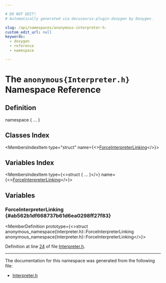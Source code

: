 ```yaml
---

# DO NOT EDIT!
# Automatically generated via docusaurus-plugin-doxygen by Doxygen.

slug: /api/namespaces/anonymous-interpreter-h-
custom_edit_url: null
keywords:
  - doxygen
  - reference
  - namespace

---
```





# The `anonymous{Interpreter.h}` Namespace Reference

<DoxygenPage pluginConfig={pluginConfig}>



## Definition

<CodeBlock>namespace &#123; ... &#125;</CodeBlock>

## Classes Index

<MembersIndex>

<MembersIndexItem
  type="struct"
  name={<><a href="/docs/api/structs/anonymous-namespace-interpreter-h-/forceinterpreterlinking">ForceInterpreterLinking</a></>}>
</MembersIndexItem>

</MembersIndex>

## Variables Index

<MembersIndex>

<MembersIndexItem
  type={<>struct &#123; ... &#125;</>}
  name={<><a href="#ab562b1df668737b61d6ea0298ff27f83">ForceInterpreterLinking</a></>}>
</MembersIndexItem>

</MembersIndex>


<SectionDefinition>

## Variables

### ForceInterpreterLinking {#ab562b1df668737b61d6ea0298ff27f83}

<MemberDefinition
  prototype={<>struct anonymous&#95;namespace&#123;Interpreter.h&#125;::ForceInterpreterLinking anonymous&#95;namespace&#123;Interpreter.h&#125;::ForceInterpreterLinking</>}>

Definition at line <a href="/docs/api/files/include/include/llvm/include/llvm/executionengine/interpreter-h/#l00024">24</a> of file <a href="/docs/api/files/include/include/llvm/include/llvm/executionengine/interpreter-h">Interpreter.h</a>.
</MemberDefinition>

</SectionDefinition>

<hr/>

The documentation for this namespace was generated from the following file:

<ul>
<li><a href="/docs/api/files/include/include/llvm/include/llvm/executionengine/interpreter-h">Interpreter.h</a></li>
</ul>

</DoxygenPage>
